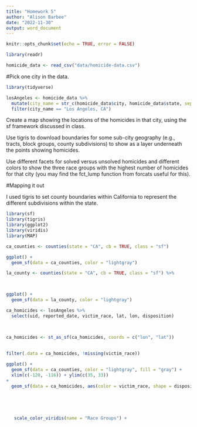 ```yaml
---
title: "Homework 5"
author: "Alison Barbee"
date: "2022-11-30"
output: word_document
---
```


```r
knitr::opts_chunk$set(echo = TRUE, error = FALSE)
```


```r
library(readr)

homicide_data <- read_csv("data/homicide-data.csv")
```

#Pick one city in the data. 

```r
library(tidyverse)

losAngeles <- homicide_data %>%
  mutate(city_name = str_c(homicide_data$city, homicide_data$state, sep = ", ")) %>%
  filter(city_name == "Los Angeles, CA")
```

Create a map showing the locations of the homicides in that city, using the sf framework discussed in class.
 
Use tigris to download boundaries for some sub-city geography (e.g., tracts, block groups, county subdivisions) to show as a layer underneath the points showing homicides. 

Use different facets for solved versus unsolved homicides and different colors to show the three race groups with the highest number of homicides for that city (you may find the fct_lump function from forcats useful for this).


#Mapping it out

I used tigris to set county boundaries within California to represent the different subdivisions within the state. 

```r
library(sf)
library(tigris)
library(ggplot2)
library(viridis)
library(MAP)

ca_counties <- counties(state = "CA", cb = TRUE, class = "sf")

ggplot() + 
  geom_sf(data = ca_counties, color = "lightgray")

```
```r

la_county <- counties(state = "CA", cb = TRUE, class = "sf") %>%
  


ggplot() + 
  geom_sf(data = la_county, color = "lightgray")

```

```r

ca_homicides <- losAngeles %>% 
  select(uid, reported_date, victim_race, lat, lon, disposition)
  


ca_homicides <- st_as_sf(ca_homicides, coords = c("lon", "lat"))
  
  
filter(.data = ca_homicides, !missing(victim_race))

```



```r

ggplot() +
  geom_sf(data = ca_counties, color = "lightgray", fill = "gray") +
  xlim(c(-120, -116)) + ylim(c(35, 33))
+
  geom_sf(data = ca_homicides, aes(color = victim_race, shape = disposition)) +
   
  


           
   scale_color_viridis(name = "Race Groups") +
     
```

```r

```
